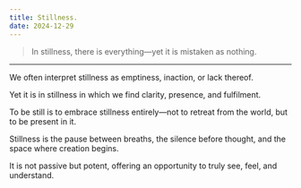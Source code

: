 ```yaml
---
title: Stillness.
date: 2024-12-29
---
```


> In stillness, there is everything—yet it is mistaken as nothing.

---

We often interpret stillness as emptiness, inaction, or lack thereof.

Yet it is in stillness in which we find clarity, presence, and fulfilment.

To be still is to embrace stillness entirely—not to retreat from the world, but to be present in it.

Stillness is the pause between breaths, the silence before thought, and the space where creation begins.

It is not passive but potent, offering an opportunity to truly see, feel, and understand.
